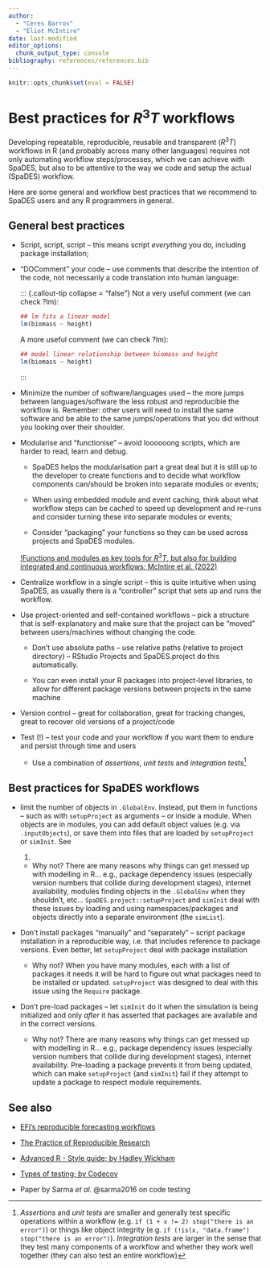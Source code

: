 ```yaml
---
author: 
  - "Ceres Barros"
  - "Eliot McIntire"
date: last-modified
editor_options:
  chunk_output_type: console
bibliography: references/references.bib
---
```


```r
knitr::opts_chunk$set(eval = FALSE)
```

# Best practices for $R^3T$ workflows

Developing repeatable, reproducible, reusable and transparent ($R^3T$)
workflows in R (and probably across many other languages) requires not
only automating workflow steps/processes, which we can achieve with
SpaDES, but also to be attentive to the way we code and setup the actual
(SpaDES) workflow.

Here are some general and workflow best practices that we recommend to
SpaDES users and any R programmers in general.

## General best practices

-   Script, script, script -- this means script *everything* you do,
    including package installation;

-   "DOComment" your code -- use comments that describe the intention of
    the code, not necessarily a code translation into human language:

    ::: {.callout-tip collapse = "false"} Not a very useful comment (we
    can check ?lm):

    ```r
    ## lm fits a linear model
    lm(biomass ~ height)
    ```

    A more useful comment (we can check ?lm):

    ```r
    ## model linear relationship between biomass and height
    lm(biomass ~ height)
    ```

    :::

-   Minimize the number of software/languages used -- the more jumps
    between languages/software the less robust and reproducible the
    workflow is. Remember: other users will need to install the same
    software and be able to the same jumps/operations that you did
    without you looking over their shoulder.

-   Modularise and "functionise" -- avoid loooooong scripts, which are
    harder to read, learn and debug.

    -   SpaDES helps the modularisation part a great deal but it is
        still up to the developer to create functions and to decide what
        workflow components can/should be broken into separate modules
        or events;

    -   When using embedded module and event caching, think about what
        workflow steps can be cached to speed up development and re-runs
        and consider turning these into separate modules or events;

    -   Consider "packaging" your functions so they can be used across
        projects and SpaDES modules.

    [!Functions and modules as key tools for $R^3T$, but also for
    building integrated and continuous workflows; McIntire et al.
    (2022)](https://onlinelibrary.wiley.com/cms/asset/680b22bc-1a97-4ab6-8f90-6fd1557e9e27/ele13994%20-fig-0001-m.jpg)

-   Centralize workflow in a single script -- this is quite intuitive
    when using SpaDES, as usually there is a "controller" script that
    sets up and runs the workflow.

-   Use project-oriented and self-contained workflows -- pick a
    structure that is self-explanatory and make sure that the project
    can be "moved" between users/machines without changing the code.

    -   Don't use absolute paths -- use relative paths (relative to
        project directory) -- RStudio Projects and SpaDES.project do
        this automatically.

    -   You can even install your R packages into project-level
        libraries, to allow for different package versions between
        projects in the same machine

-   Version control -- great for collaboration, great for tracking
    changes, great to recover old versions of a project/code

-   Test (!) -- test your code and your workflow if you want them to
    endure and persist through time and users

    -   Use a combination of *assertions*, *unit tests* and *integration
        tests*[^1]

## Best practices for SpaDES workflows

-   limit the number of objects in `.GlobalEnv`. Instead, put them in 
    functions -- such as with `setupProject` as arguments -- or inside a module. 
    When objects are in modules, you can add default object
    values (e.g. via `.inputObjects`), or save them into
    files that are loaded by `setupProject` or `simInit`. See

    1.  

    -   Why not? There are many reasons why things can get messed up
        with modelling in R... e.g., package dependency issues
        (especially version numbers that collide during development
        stages), internet availability, modules finding objects in the
        `.GlobalEnv` when they shouldn't, etc...
        `SpaDES.project::setupProject` and `simInit` deal with these
        issues by loading and using namespaces/packages and objects
        directly into a separate environment (the `simList`).

-   Don't install packages "manually" and "separately" -- script package
    installation in a reproducible way, i.e. that includes reference to
    package versions. Even better, let `setupProject` deal with package
    installation

    -   Why not? When you have many modules, each with a list of
        packages it needs it will be hard to figure out what packages
        need to be installed or updated. `setupProject` was designed to
        deal with this issue using the `Require` package.

-   Don't pre-load packages -- let `simInit` do it when the simulation
    is being initialized and only *after* it has asserted that packages
    are available and in the correct versions.

    -   Why not? There are many reasons why things can get messed up
        with modelling in R... e.g., package dependency issues
        (especially version numbers that collide during development
        stages), internet availability. Pre-loading a package prevents
        it from being updated, which can make `setupProject` (and
        `simInit`) fail if they attempt to update a package to respect
        module requirements.

## See also

-   [EFI's reproducible forecasting
    workflows](https://ecoforecast.org/reproducible-forecasting-workflows/)

-   [The Practice of Reproducible
    Research](http://www.practicereproducibleresearch.org/)

-   [Advanced R - Style guide; by Hadley
    Wickham](http://adv-r.had.co.nz/Style.html)

-   [Types of testing; by
    Codecov](https://about.codecov.io/blog/types-of-testing-unit-vs-integration/)

-   Paper by Sarma *et al.* @sarma2016 on code testing

[^1]: *Assertions* and *unit tests* are smaller and generally test
    specific operations within a workflow (e.g.
    `if (1 + x != 2) stop("there is an error")`) or things like object
    integrity (e.g.
    `if (!is(x, "data.frame") stop("there is an error")`). *Integration
    tests* are larger in the sense that they test many components of a
    workflow and whether they work well together (they can also test an
    entire workflow)
